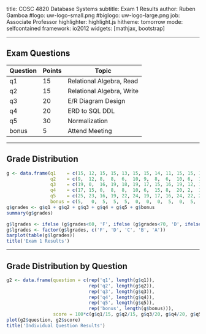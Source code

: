 title:        COSC 4820 Database Systems
subtitle:     Exam 1 Results
author:       Ruben Gamboa
#logo:         uw-logo-small.png
#biglogo:      uw-logo-large.png
job:          Associate Professor
highlighter:  highlight.js
hitheme:      tomorrow
mode:         selfcontained
framework:    io2012
widgets:      [mathjax, bootstrap]

---

<style>
.title-slide {
     background-color: #EDE0CF; /* CBE7A5; #EDE0CF; ; #CA9F9D*/
     background-image: url(assets/img/uw-logo-large.png);
     background-repeat: no-repeat;
     background-position: center top;
   }
</style>


## Exam Questions

Question   | Points | Topic
-----------|--------|-----------------------------------
q1         |     15 | Relational Algebra, Read
q2         |     15 | Relational Algebra, Write
q3         |     20 | E/R Diagram Design
q4         |     20 | ERD to SQL DDL
q5         |     30 | Normalization
bonus      |      5 | Attend Meeting

---

## Grade Distribution

```r
g <- data.frame(q1    = c(15, 12, 15, 15, 13, 15, 15, 14, 11, 15, 15, 15, 15, 15, 13, 15,   15, 11, 15, 15,   15, 15, 15, 15, 15, 15, 15, 15),
                q2    = c(9,  12, 8,  8,  6,  10, 9,  8,  6,  10, 6,  11, 14, 8,  4,  13,   7,  10, 8,  7,    13, 8,  8,  3,  4,  9,  3,  4),
                q3    = c(19, 0,  16, 19, 18, 19, 17, 15, 16, 19, 12, 18, 19, 18, 15, 19.5, 19, 19, 18, 19.5, 18, 20, 15, 16, 16, 17, 15, 15),
                q4    = c(17, 15, 0,  8,  8,  10, 6,  15, 8,  20, 2,  17, 6,  6,  5,  20,   10, 16, 8,  8,    5,  8,  5,  8,  8,  15, 18, 12),
                q5    = c(25, 23, 16, 19, 22, 24, 19, 17, 16, 24, 22, 24, 25, 28, 21, 22,   19, 12, 26, 21,   16, 14, 21, 17, 17, 18, 18, 20),
                bonus = c(5,   0,  5,  5,  5,  0,  0,  0,  5,  0,  5,  0,  0,  0,  0,  0,    0,  0,  0,  0,    0,  0,  0,  0,  0,  0,  5, 0))
g$grades <- g$q1 + g$q2 + g$q3 + g$q4 + g$q5 + g$bonus
summary(g$grades)

g$lgrades <- ifelse (g$grades<60, 'F', ifelse (g$grades<70, 'D', ifelse (g$grades<80, 'C', ifelse (g$grades<90, 'B', 'A'))))
g$lgrades <- factor(g$lgrades, c('F', 'D', 'C', 'B', 'A'))
barplot(table(g$lgrades))
title('Exam 1 Results')
```

---

## Grade Distribution by Question

```r
g2 <- data.frame(question = c(rep('q1', length(g$q1)),
                              rep('q2', length(g$q2)),
                              rep('q3', length(g$q3)),
                              rep('q4', length(g$q4)),
                              rep('q5', length(g$q5)),
                              rep('bonus', length(g$bonus))),
                 score = 100*c(g$q1/15, g$q2/15, g$q3/20, g$q4/20, g$q5/30, g$bonus/5))
plot(g2$question, g2$score)
title('Individual Question Results')
```
